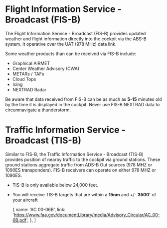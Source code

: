 

# Flight Information Service - Broadcast (FIS-B)

The Flight Information Service - Broadcast (FIS-B) provides updated weather and
flight information directly into the cockpit via the ABS-B system. It operative
over the UAT (978 MHz) data link.

Some weather products than can be received via FIS-B include:

- Graphical AIRMET
- Center Weather Advisory (CWA)
- METARs / TAFs
- Cloud Tops
- Icing
- NEXTRAD Radar

Be aware that data received from FIS-B can be as much as **5-15** minutes old by
the time it is displayed in the cockpit. Never use FIS-B NEXTRAD data to
circumnavigate a thunderstorm.

# Traffic Information Service - Broadcast (TIS-B)

Similar to FIS-B, the Traffic Information Service - Broadcast (TIS-B) provides
position of nearby traffic to the cockpit via ground stations. These ground
stations aggregate traffic from ADS-B Out sources (978 MHZ or 1090ES
transponders). FIS-B receivers can operate on either 978 MHZ or 1090ES.

- TIS-B is only available below 24,000 feet.
- You will receive TIS-B targets that are within a **15nm** and +/- **3500'** of
  your aircraft

  {
    name: 'AC 00-06B',
    link: 'https://www.faa.gov/documentLibrary/media/Advisory_Circular/AC_00-6B.pdf',
  },
]
